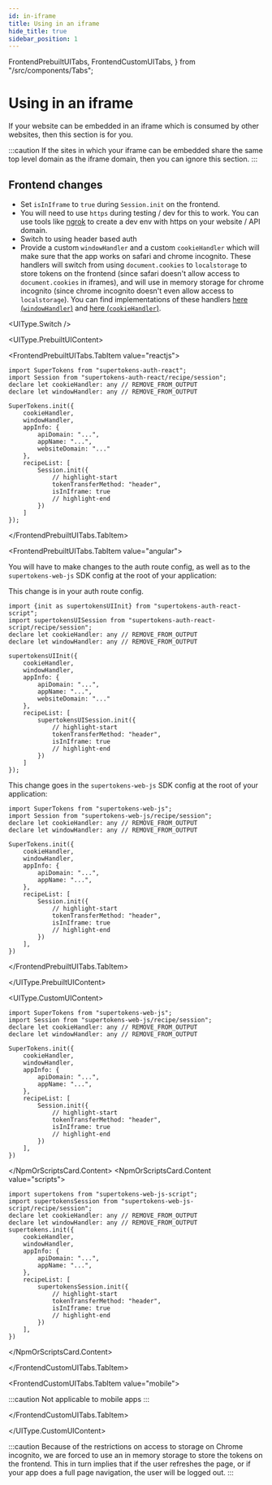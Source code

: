 ```yaml
---
id: in-iframe
title: Using in an iframe
hide_title: true
sidebar_position: 1
---
```


  FrontendPrebuiltUITabs,
  FrontendCustomUITabs,
} from "/src/components/Tabs";

# Using in an iframe

If your website can be embedded in an iframe which is consumed by other websites, then this section is for you.

:::caution
If the sites in which your iframe can be embedded share the same top level domain as the iframe domain, then you can ignore this section.
:::

## Frontend changes

- Set `isInIframe` to `true` during `Session.init` on the frontend.
- You will need to use `https` during testing / dev for this to work. You can use tools like [ngrok](https://ngrok.com/) to create a dev env with https on your website / API domain.
- Switch to using header based auth
- Provide a custom `windowHandler` and a custom `cookieHandler` which will make sure that the app works on safari and chrome incognito. These handlers will switch from using `document.cookies` to `localstorage` to store tokens on the frontend (since safari doesn't allow access to `document.cookies` in iframes), and will use in memory storage for chrome incognito (since chrome incognito doesn't even allow access to `localstorage`). You can find implementations of these handlers [here (`windowHandler`)](https://github.com/supertokens/supertokens-auth-react/blob/master/examples/with-next-iframe/config/windowHandler.js) and [here (`cookieHandler`)](https://github.com/supertokens/supertokens-auth-react/blob/master/examples/with-next-iframe/config/cookieHandler.js).

<UIType.Switch />

<UIType.PrebuiltUIContent>

<FrontendPrebuiltUITabs>

<FrontendPrebuiltUITabs.TabItem value="reactjs">

```tsx
import SuperTokens from "supertokens-auth-react";
import Session from "supertokens-auth-react/recipe/session";
declare let cookieHandler: any // REMOVE_FROM_OUTPUT
declare let windowHandler: any // REMOVE_FROM_OUTPUT

SuperTokens.init({
    cookieHandler,
    windowHandler,
    appInfo: {
        apiDomain: "...",
        appName: "...",
        websiteDomain: "..."
    },
    recipeList: [
        Session.init({
            // highlight-start
            tokenTransferMethod: "header",
            isInIframe: true
            // highlight-end
        })
    ]
});
```

</FrontendPrebuiltUITabs.TabItem>

<FrontendPrebuiltUITabs.TabItem value="angular">

You will have to make changes to the auth route config, as well as to the `supertokens-web-js` SDK config at the root of your application:

This change is in your auth route config.

```tsx
import {init as supertokensUIInit} from "supertokens-auth-react-script";
import supertokensUISession from "supertokens-auth-react-script/recipe/session";
declare let cookieHandler: any // REMOVE_FROM_OUTPUT
declare let windowHandler: any // REMOVE_FROM_OUTPUT

supertokensUIInit({
    cookieHandler,
    windowHandler,
    appInfo: {
        apiDomain: "...",
        appName: "...",
        websiteDomain: "..."
    },
    recipeList: [
        supertokensUISession.init({
            // highlight-start
            tokenTransferMethod: "header",
            isInIframe: true
            // highlight-end
        })
    ]
});
```

This change goes in the `supertokens-web-js` SDK config at the root of your application:

```tsx
import SuperTokens from "supertokens-web-js";
import Session from "supertokens-web-js/recipe/session";
declare let cookieHandler: any // REMOVE_FROM_OUTPUT
declare let windowHandler: any // REMOVE_FROM_OUTPUT

SuperTokens.init({
    cookieHandler,
    windowHandler,
    appInfo: {
        apiDomain: "...",
        appName: "...",
    },
    recipeList: [
        Session.init({
            // highlight-start
            tokenTransferMethod: "header",
            isInIframe: true
            // highlight-end
        })
    ],
})
```

</FrontendPrebuiltUITabs.TabItem>

</FrontendPrebuiltUITabs>

</UIType.PrebuiltUIContent>

<UIType.CustomUIContent>

<FrontendCustomUITabs>
<FrontendCustomUITabs.TabItem value="web">

<NpmOrScriptsCard>
<NpmOrScriptsCard.Content value="npm">

```tsx
import SuperTokens from "supertokens-web-js";
import Session from "supertokens-web-js/recipe/session";
declare let cookieHandler: any // REMOVE_FROM_OUTPUT
declare let windowHandler: any // REMOVE_FROM_OUTPUT

SuperTokens.init({
    cookieHandler,
    windowHandler,
    appInfo: {
        apiDomain: "...",
        appName: "...",
    },
    recipeList: [
        Session.init({
            // highlight-start
            tokenTransferMethod: "header",
            isInIframe: true
            // highlight-end
        })
    ],
})
```

</NpmOrScriptsCard.Content>
<NpmOrScriptsCard.Content value="scripts">

```tsx
import supertokens from "supertokens-web-js-script";
import supertokensSession from "supertokens-web-js-script/recipe/session";
declare let cookieHandler: any // REMOVE_FROM_OUTPUT
declare let windowHandler: any // REMOVE_FROM_OUTPUT
supertokens.init({
    cookieHandler,
    windowHandler,
    appInfo: {
        apiDomain: "...",
        appName: "...",
    },
    recipeList: [
        supertokensSession.init({
            // highlight-start
            tokenTransferMethod: "header",
            isInIframe: true
            // highlight-end
        })
    ],
})
```

</NpmOrScriptsCard.Content>
</NpmOrScriptsCard>

</FrontendCustomUITabs.TabItem>

<FrontendCustomUITabs.TabItem value="mobile">

:::caution
Not applicable to mobile apps
:::

</FrontendCustomUITabs.TabItem>

</FrontendCustomUITabs>

</UIType.CustomUIContent>

:::caution
Because of the restrictions on access to storage on Chrome incognito, we are forced to use an in memory storage to store the tokens on the frontend. This in turn implies that if the user refreshes the page, or if your app does a full page navigation, the user will be logged out.
:::
